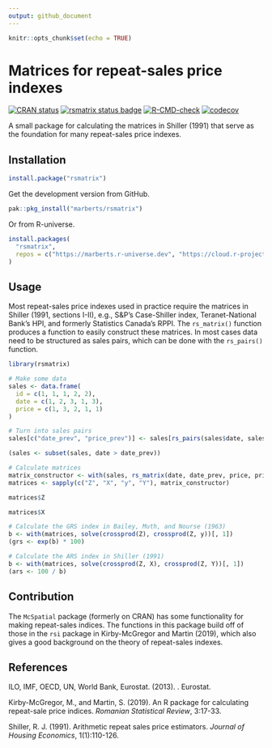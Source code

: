 ```yaml
---
output: github_document
---
```


<!-- README.md is generated from README.Rmd. Please edit that file. -->

```r
knitr::opts_chunk$set(echo = TRUE)
```

# Matrices for repeat-sales price indexes

<!-- Badges -->
[![CRAN status](https://www.r-pkg.org/badges/version/rsmatrix)](https://cran.r-project.org/package=rsmatrix)
[![rsmatrix status badge](https://marberts.r-universe.dev/badges/rsmatrix)](https://marberts.r-universe.dev)
[![R-CMD-check](https://github.com/marberts/rsmatrix/workflows/R-CMD-check/badge.svg)](https://github.com/marberts/rsmatrix/actions)
[![codecov](https://codecov.io/gh/marberts/rsmatrix/branch/master/graph/badge.svg)](https://app.codecov.io/gh/marberts/rsmatrix)

A small package for calculating the matrices in Shiller (1991) that serve as the foundation for many repeat-sales price indexes.

## Installation

```r
install.package("rsmatrix")
```

Get the development version from GitHub.

```r
pak::pkg_install("marberts/rsmatrix")
```

Or from R-universe.

```r
install.packages(
  "rsmatrix",
  repos = c("https://marberts.r-universe.dev", "https://cloud.r-project.org")
)
```

## Usage

Most repeat-sales price indexes used in practice require the matrices in Shiller (1991, sections I-II), e.g., S&P's Case-Shiller index, Teranet-National Bank's HPI, and formerly Statistics Canada's RPPI. The `rs_matrix()` function produces a function to easily construct these matrices. In most cases data need to be structured as sales pairs, which can be done with the `rs_pairs()` function.

```r
library(rsmatrix)

# Make some data
sales <- data.frame(
  id = c(1, 1, 1, 2, 2),
  date = c(1, 2, 3, 1, 3),
  price = c(1, 3, 2, 1, 1)
)

# Turn into sales pairs
sales[c("date_prev", "price_prev")] <- sales[rs_pairs(sales$date, sales$id), c("date", "price")]

(sales <- subset(sales, date > date_prev))

# Calculate matrices
matrix_constructor <- with(sales, rs_matrix(date, date_prev, price, price_prev))
matrices <- sapply(c("Z", "X", "y", "Y"), matrix_constructor)

matrices$Z

matrices$X

# Calculate the GRS index in Bailey, Muth, and Nourse (1963)
b <- with(matrices, solve(crossprod(Z), crossprod(Z, y))[, 1])
(grs <- exp(b) * 100)

# Calculate the ARS index in Shiller (1991)
b <- with(matrices, solve(crossprod(Z, X), crossprod(Z, Y))[, 1])
(ars <- 100 / b)
```

## Contribution

The `McSpatial` package (formerly on CRAN) has some functionality for making repeat-sales indices. The functions in this package build off of those in the `rsi` package in Kirby-McGregor and Martin (2019), which also gives a good background on the theory of repeat-sales indexes.

## References

ILO, IMF, OECD, UN, World Bank, Eurostat. (2013). \emph{Handbook
on Residential Property Prices Indices (RPPIs)}. Eurostat.

Kirby-McGregor, M., and Martin, S. (2019). An R package for calculating repeat-sale price indices. *Romanian Statistical Review*, 3:17-33.

Shiller, R. J. (1991). Arithmetic repeat sales price estimators. *Journal of Housing Economics*, 1(1):110-126.
